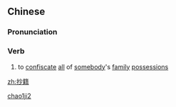 ==Chinese==
{{zh-forms}}

===Pronunciation===
{{zh-pron
|m=chāojí
|cat=v
}}

===Verb===
{{zh-verb}}

# {{lb|zh|literary}} to [[confiscate]] [[all]] of [[somebody]]'s [[family]] [[possession]]s

[[Category:Mandarin literary terms|chao1ji2]]

[[zh:抄籍]]